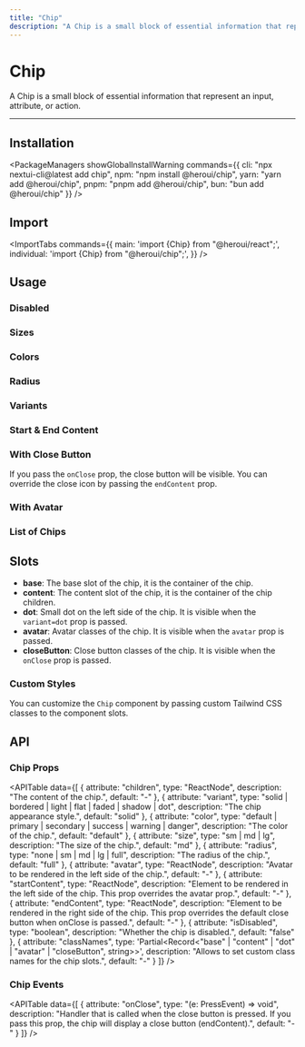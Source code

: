 ```yaml
---
title: "Chip"
description: "A Chip is a small block of essential information that represent an input, attribute, or action."
---
```



# Chip

A Chip is a small block of essential information that represent an input, attribute, or action.

<ComponentLinks component="chip" />

---

<CarbonAd/>

## Installation

<PackageManagers
  showGlobalInstallWarning
  commands={{
    cli: "npx nextui-cli@latest add chip",
    npm: "npm install @heroui/chip",
    yarn: "yarn add @heroui/chip",
    pnpm: "pnpm add @heroui/chip",
    bun: "bun add @heroui/chip"
  }}
/>

## Import

<ImportTabs
  commands={{
    main: 'import {Chip} from "@heroui/react";',
    individual: 'import {Chip} from "@heroui/chip";',
  }}
/>

## Usage

<CodeDemo title="Usage" files={chipContent.usage} />

### Disabled

<CodeDemo title="Disabled" files={chipContent.disabled} />

### Sizes

<CodeDemo title="Sizes" files={chipContent.sizes} />

### Colors

<CodeDemo title="Colors" files={chipContent.colors} />

### Radius

<CodeDemo title="Radius" files={chipContent.radius} />

### Variants

<CodeDemo title="Variants" files={chipContent.variants} />

### Start & End Content

<CodeDemo title="Start & End Content" files={chipContent.startEndContent} />

### With Close Button

If you pass the `onClose` prop, the close button will be visible. You can override the close icon by passing the `endContent` prop.

<CodeDemo title="With Close Button" files={chipContent.closeButton} />

### With Avatar

<CodeDemo title="With Avatar" files={chipContent.avatar} />

### List of Chips

<CodeDemo title="List of Chips" files={chipContent.list} />

## Slots

- **base**: The base slot of the chip, it is the container of the chip.
- **content**: The content slot of the chip, it is the container of the chip children.
- **dot**: Small dot on the left side of the chip. It is visible when the `variant=dot` prop is passed.
- **avatar**: Avatar classes of the chip. It is visible when the `avatar` prop is passed.
- **closeButton**: Close button classes of the chip. It is visible when the `onClose` prop is passed.

### Custom Styles

You can customize the `Chip` component by passing custom Tailwind CSS classes to the component slots.

<CodeDemo title="Custom Styles" files={chipContent.customStyles} />

<Spacer y={4} />

## API

### Chip Props

<APITable
  data={[
    {
      attribute: "children",
      type: "ReactNode",
      description: "The content of the chip.",
      default: "-"
    },
    {
      attribute: "variant",
      type: "solid | bordered | light | flat | faded | shadow | dot",
      description: "The chip appearance style.",
      default: "solid"
    },
    {
      attribute: "color",
      type: "default | primary | secondary | success | warning | danger",
      description: "The color of the chip.",
      default: "default"
    },
    {
      attribute: "size",
      type: "sm | md | lg",
      description: "The size of the chip.",
      default: "md"
    },
    {
      attribute: "radius",
      type: "none | sm | md | lg | full",
      description: "The radius of the chip.",
      default: "full"
    },
    {
      attribute: "avatar",
      type: "ReactNode",
      description: "Avatar to be rendered in the left side of the chip.",
      default: "-"
    },
    {
      attribute: "startContent",
      type: "ReactNode",
      description: "Element to be rendered in the left side of the chip. This prop overrides the avatar prop.",
      default: "-"
    },
    {
      attribute: "endContent",
      type: "ReactNode",
      description: "Element to be rendered in the right side of the chip. This prop overrides the default close button when onClose is passed.",
      default: "-"
    },
    {
      attribute: "isDisabled",
      type: "boolean",
      description: "Whether the chip is disabled.",
      default: "false"
    },
    {
      attribute: "classNames",
      type: 'Partial<Record<"base" | "content" | "dot" | "avatar" | "closeButton", string>>',
      description: "Allows to set custom class names for the chip slots.",
      default: "-"
    }
  ]}
/>

### Chip Events

<APITable
  data={[
    {
      attribute: "onClose",
      type: "(e: PressEvent) => void",
      description: "Handler that is called when the close button is pressed. If you pass this prop, the chip will display a close button (endContent).",
      default: "-"
    }
  ]}
/>
